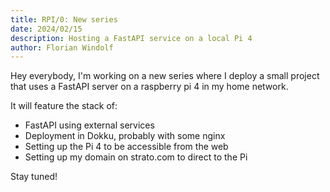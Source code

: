 ```yaml
---
title: RPI/0: New series
date: 2024/02/15
description: Hosting a FastAPI service on a local Pi 4
author: Florian Windolf
---
```


Hey everybody, I'm working on a new series where I deploy a small project that uses a
FastAPI server on a raspberry pi 4 in my home network.

It will feature the stack of:

- FastAPI using external services
- Deployment in Dokku, probably with some nginx
- Setting up the Pi 4 to be accessible from the web
- Setting up my domain on strato.com to direct to the Pi

Stay tuned!
